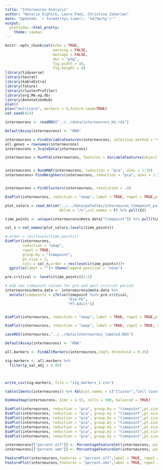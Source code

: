 ---
title: "Interneuron Analysis"
author: "Natalie Elphick, Laura Paez, Christina Zakarian"
date: "Updated: `r format(Sys.time(), '%d/%m/%y')`"
output:  
  prettydoc::html_pretty:
    theme: cayman
---

```{r setup, include=FALSE,cache=TRUE}
knitr::opts_chunk$set(echo = TRUE,
                      warning = FALSE,
                      message = FALSE,
                      dev = "png",
                      fig.width = 10,
                      fig.height = 8)
library(tidyverse)
library(Seurat)
library(kableExtra)
library(future)
library(clusterProfiler)
library(org.Mm.eg.db)
library(AnnotationHub)
plan()
plan("multicore", workers = 4,future.seed=TRUE)
set.seed(423)
```

```{r load}

interneurons <- readRDS("../../data/interneurons_kb.rds")


```


```{r}
DefaultAssay(interneurons) <- "RNA"

interneurons = FindVariableFeatures(interneurons, selection.method = "vst", nfeatures = 10000)
all.genes = rownames(interneurons)
interneurons = ScaleData(interneurons)

interneurons = RunPCA(interneurons, features = VariableFeatures(object = interneurons))


interneurons = RunUMAP(interneurons, reduction = "pca", dims = 1:30)
interneurons= FindNeighbors(interneurons, reduction = "pca", dims = 1:30)


interneurons = FindClusters(interneurons, resolution = .9)
```


```{r interneuron_seurat_clusters}
DimPlot(interneurons, reduction = "umap", label = TRUE, repel = TRUE,pt.size = 1)

```

```{r interneuron_timepoints,dpi=400}
plot_colors = read_delim("../../data/palettes/interneuron_timepoint_pal.txt",
                         delim = "/n",col_names = F) %>% pull(X1)

time_points <- unique(interneurons@meta.data["timepoint"]) %>% pull(timepoint) 

col_n <-set_names(plot_colors,levels(time_points))

#,order = rev(levels(time_points))
DimPlot(interneurons,
        reduction = "umap",
        repel = TRUE,
        group.by = "timepoint",
        pt.size = 2,
        cols = col_n,order = rev(levels(time_points)))+
  ggtitle(label = "")+ theme(legend.position = "none")
```



```{r}

pre.critical <- levels(time_points)[1:5]

# Add new timepoint column for pre and post critical period
interneurons@meta.data <- interneurons@meta.data %>%
  mutate(timepoint2 = ifelse(timepoint %in% pre.critical,
                             "E14-P5",
                             "P7-Adult"))


DimPlot(interneurons, reduction = "umap", label = TRUE, repel = TRUE,pt.size = 1, group.by =  "timepoint2")
```
```{r}
DimPlot(interneurons, reduction = "umap", label = TRUE, repel = TRUE, split.by =  "timepoint2",pt.size = 1)

```

```{r}

saveRDS(interneurons,"../../data/interneurons_labeled.RDS")
```


```{r}
DefaultAssay(interneurons) <- "RNA"

all.markers <- FindAllMarkers(interneurons,logfc.threshold = 0.25)

sig.markers <- all.markers %>%
  filter(p_val_adj < 0.05) 



write_csv(sig.markers, file = "sig_markers_1.csv")
```




```{r}

table(Idents(interneurons)) %>% kbl(col.names = c("Cluster","Cell Count")) %>% kable_minimal()

DimHeatmap(interneurons, dims = 1:15, cells = 500, balanced = TRUE)

```


```{r}
DimPlot(interneurons, reduction = "pca", group.by = "timepoint",pt.size = 1)
DimPlot(interneurons, reduction = "pca", group.by = "timepoint",pt.size = 1,dims=c(2,3))
DimPlot(interneurons, reduction = "pca", group.by = "timepoint",pt.size = 1,dims=c(3,4))
DimPlot(interneurons, reduction = "pca", group.by = "timepoint",pt.size = 1,dims=c(4,5))
DimPlot(interneurons, reduction = "pca", group.by = "timepoint",pt.size = 1,dims=c(5,6))
DimPlot(interneurons, reduction = "pca", group.by = "timepoint",pt.size = 1,dims=c(5,7))
DimPlot(interneurons, reduction = "pca", group.by = "timepoint",pt.size = 1,dims=c(7,8))
```


```{r}
interneurons[["percent.olf"]] <- PercentageFeatureSet(interneurons, pattern = "^Olfr")
interneurons[["percent.vmn"]] <- PercentageFeatureSet(interneurons, pattern = "^Vmn")

FeaturePlot(interneurons,features = "percent.olf",label = TRUE, repel = TRUE, min.cutoff = "q10", max.cutoff = "q90",pt.size = 1)
FeaturePlot(interneurons,features = "percent.vmn",label = TRUE, repel = TRUE, min.cutoff = "q10", max.cutoff = "q90",pt.size = 1)
```



